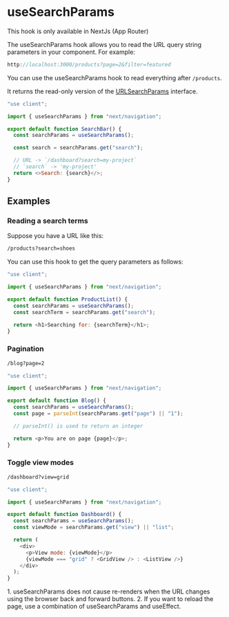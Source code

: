 
# useSearchParams

<Callout type="info">
  This hook is only available in NextJs (App Router)
</Callout>

The useSearchParams hook allows you to read the URL query string parameters in your component. For example:

```js
http://localhost:3000/products?page=2&filter=featured
```

You can use the useSearchParams hook to read everything after `/products`.

It returns the read-only version of the [URLSearchParams](https://developer.mozilla.org/en-US/docs/Web/API/URLSearchParams) interface.

```js copy
"use client";

import { useSearchParams } from "next/navigation";

export default function SearchBar() {
  const searchParams = useSearchParams();

  const search = searchParams.get("search");

  // URL -> `/dashboard?search=my-project`
  // `search` -> 'my-project'
  return <>Search: {search}</>;
}
```

## Examples

### Reading a search terms

Suppose you have a URL like this:

```bash
/products?search=shoes
```

You can use this hook to get the query parameters as follows:

```js copy
"use client";

import { useSearchParams } from "next/navigation";

export default function ProductList() {
  const searchParams = useSearchParams();
  const searchTerm = searchParams.get("search");

  return <h1>Searching for: {searchTerm}</h1>;
}
```

### Pagination

```bash
/blog?page=2
```

```js copy
"use client";

import { useSearchParams } from "next/navigation";

export default function Blog() {
  const searchParams = useSearchParams();
  const page = parseInt(searchParams.get("page") || "1");

  // parseInt() is used to return an integer

  return <p>You are on page {page}</p>;
}
```

### Toggle view modes

```bash
/dashboard?view=grid
```

```js copy
"use client";

import { useSearchParams } from "next/navigation";

export default function Dashboard() {
  const searchParams = useSearchParams();
  const viewMode = searchParams.get("view") || "list";

  return (
    <div>
      <p>View mode: {viewMode}</p>
      {viewMode === "grid" ? <GridView /> : <ListView />}
    </div>
  );
}
```

<Callout type="info">
  1. useSearchParams does not cause re-renders when the URL changes using the
  browser back and forward buttons. 2. If you want to reload the page, use a
  combination of useSearchParams and useEffect.
</Callout>
